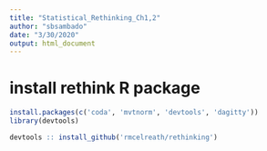 ```yaml
---
title: "Statistical_Rethinking_Ch1,2"
author: "sbsambado"
date: "3/30/2020"
output: html_document
---
```

# install rethink R package
```r
install.packages(c('coda', 'mvtnorm', 'devtools', 'dagitty'))
library(devtools)

devtools :: install_github('rmcelreath/rethinking')
```


